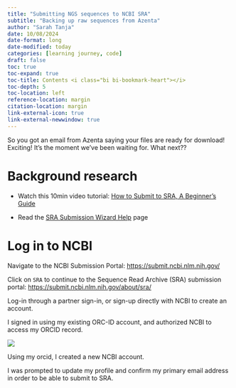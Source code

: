 ```yaml
---
title: "Submitting NGS sequences to NCBI SRA"
subtitle: "Backing up raw sequences from Azenta"
author: "Sarah Tanja"
date: 10/08/2024
date-format: long
date-modified: today
categories: [learning journey, code]
draft: false
toc: true
toc-expand: true
toc-title: Contents <i class="bi bi-bookmark-heart"></i>
toc-depth: 5
toc-location: left
reference-location: margin
citation-location: margin
link-external-icon: true
link-external-newwindow: true
---
```


So you got an email from Azenta saying your files are ready for download! Exciting! It's the moment we've been waiting for. What next??

# Background research

-   Watch this 10min video tutorial: [How to Submit to SRA, A Beginner's Guide](https://www.youtube.com/watch?v=PTg9Ru68fc0)

-   Read the [SRA Submission Wizard Help](https://www.ncbi.nlm.nih.gov/sra/docs/submitportal/) page

# Log in to NCBI

Navigate to the NCBI Submission Portal: <https://submit.ncbi.nlm.nih.gov/>

Click on `SRA` to continue to the Sequence Read Archive (SRA) submission portal: <https://submit.ncbi.nlm.nih.gov/about/sra/>

Log-in through a partner sign-in, or sign-up directly with NCBI to create an account.

I signed in using my existing ORC-ID account, and authorized NCBI to access my ORCID record.

![](ncbi-signin.png)

Using my orcid, I created a new NCBI account.

I was prompted to update my profile and confirm my primary email address in order to be able to submit to SRA.
